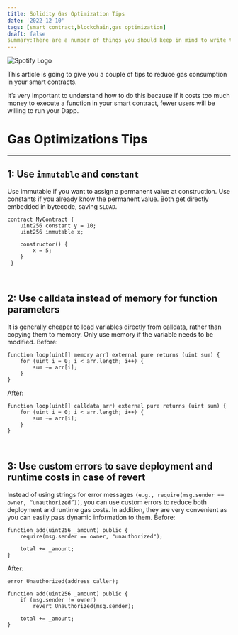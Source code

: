 ```yaml
---
title: Solidity Gas Optimization Tips
date: '2022-12-10'
tags: [smart contract,blockchain,gas optimization]
draft: false
summary:There are a number of things you should keep in mind to write the best and most gas efficient solidity code. In this post you can find a list of low-hanging fruits you can apply to your contracts today.
---
```


<img
  className="inline rounded-lg"
  src="/static/images/Blog/spotify-refresh-token.jpg"
  alt="Spotify Logo"
/>

This article is going to give you a couple of tips to reduce gas consumption in your smart contracts.

It’s very important to understand how to do this because if it costs too much money to execute a function in your smart contract, fewer users will be willing to run your Dapp.

# Gas Optimizations Tips

<hr />

## 1: Use `immutable` and `constant`

Use immutable if you want to assign a permanent value at construction. Use constants if you already know the permanent value. Both get directly embedded in bytecode, saving `SLOAD`.
```solidity
contract MyContract {
    uint256 constant y = 10;
    uint256 immutable x;

    constructor() {
        x = 5;
    } 
 }
```
<br />

## 2: Use calldata instead of memory for function parameters 

It is generally cheaper to load variables directly from calldata, rather than copying them to memory. Only use memory if the variable needs to be modified.
Before:
```solidity
function loop(uint[] memory arr) external pure returns (uint sum) {
    for (uint i = 0; i < arr.length; i++) {
        sum += arr[i];
    }
}
```

After:
```solidity
function loop(uint[] calldata arr) external pure returns (uint sum) {
    for (uint i = 0; i < arr.length; i++) {
        sum += arr[i];
    }
}
```

<br />

## 3: Use custom errors to save deployment and runtime costs in case of revert

Instead of using strings for error messages `(e.g., require(msg.sender == owner, “unauthorized”))`, you can use custom errors to reduce both deployment and runtime gas costs. In addition, they are very convenient as you can easily pass dynamic information to them.
Before:
```solidity
function add(uint256 _amount) public {
    require(msg.sender == owner, "unauthorized");

    total += _amount;
}
```
After:
```solidity
error Unauthorized(address caller);

function add(uint256 _amount) public {
    if (msg.sender != owner)
        revert Unauthorized(msg.sender);

    total += _amount;
}
```
<br />
<br />
